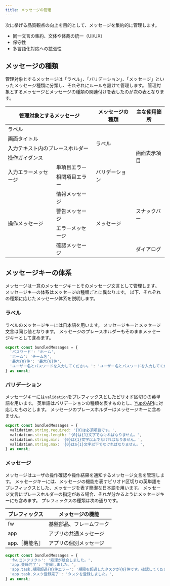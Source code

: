 ```yaml
---
title: メッセージの管理
---
```


次に挙げる品質観点の向上を目的として、メッセージを集約的に管理します。

- 同一文言の集約、文体や体裁の統一（UI/UX）
- 保守性
- 多言語化対応への拡張性

## メッセージの種類

管理対象とするメッセージは「ラベル」、「バリデーション」、「メッセージ」といったメッセージ種類に分類し、それぞれにルールを設けて管理します。
管理対象とするメッセージとメッセージの種類の関連付けを表したのが次の表となります。

<table>
  <thead>
    <th colspan="2">管理対象とするメッセージ</th>
    <th>メッセージの種類</th>
    <th>主な使用箇所</th>
  </thead>
  <tbody>
    <tr>
      <td colspan="2">ラベル</td>
      <td rowspan="4">ラベル</td>
      <td rowspan="6">画面表示項目</td>
    </tr>
    <tr>
      <td colspan="2">画面タイトル</td>
    </tr>
    <tr>
      <td colspan="2">入力テキスト内のプレースホルダー</td>
    </tr>
    <tr>
      <td colspan="2">操作ガイダンス</td>
    </tr>
    <tr>
      <td rowspan="2">入力エラーメッセージ</td>
      <td>単項目エラー</td>
      <td rowspan="2">バリデーション</td>
    </tr>
    <tr>
      <td>相関項目エラー</td>
    </tr>
    <tr>
      <td rowspan="4">操作メッセージ</td>
      <td>情報メッセージ</td>
      <td rowspan="4">メッセージ</td>
      <td rowspan="3">スナックバー</td>
    </tr>
    <tr>
      <td>警告メッセージ</td>
    </tr>
    <tr>
      <td>エラーメッセージ</td>
    </tr>
    <tr>
      <td>確認メッセージ</td>
      <td>ダイアログ</td>
    </tr>
  </tbody>
</table>

## メッセージキーの体系

メッセージは一意のメッセージキーとそのメッセージ文言として管理します。
メッセージキーの体系はメッセージの種類ごとに異なります。
以下、それぞれの種類に応じたメッセージ体系を説明します。

### ラベル

ラベルのメッセージキーには日本語を用います。
メッセージキーとメッセージ文言は同じ値となります。
メッセージのプレースホルダーもそのままメッセージキーとして含めます。

```typescript title="ラベル"
export const bundledMessages = {
  'パスワード': 'ホーム',
  'ホーム': 'チーム名',
  '最大{0}件': '最大{0}件',
  'ユーザー名とパスワードを入力してください。': 'ユーザー名とパスワードを入力してください。',
} as const;
```

### バリデーション

メッセージキーには`validation`をプレフィックスとしたピリオド区切りの英単語を用います。
英単語はバリデーションの種類を表すものとし、[YupのAPI](https://github.com/jquense/yup#api)に対応したものとします。
メッセージのプレースホルダーはメッセージキーに含めません。

```typescript title="バリデーション"
export const bundledMessages = {
  validation.string.required: '{0}は必須項目です。',
  validation.string.length: '{0}は{1}文字でなければなりません。',
  validation.string.min: '{0}は{1}文字以上でなければなりません。',
  validation.string.max: '{0}は${1}文字以下でなければなりません。',
} as const;
```

### メッセージ

メッセージはユーザの操作確認や操作結果を通知するメッセージ文言を管理します。
メッセージキーには、メッセージの機能を表すピリオド区切りの英単語をプレフィックスとした、メッセージを表す簡潔な日本語を用います。
メッセージ文言にプレースホルダーの指定がある場合、それが分かるようにメッセージキーにも含めます。
プレフィックスの種類は次の通りです。

|プレフィックス|メッセージの機能|
|--|--|
|fw|基盤部品、フレームワーク|
|app|アプリの共通メッセージ|
|app.［機能名］|アプリの個別メッセージ|

```typescript title="メッセージ"
export const bundledMessages = {
  'fw.コンフリクト': '処理が競合しました。',
  'app.登録完了': '登録しました。',
  'app.task.期限超過{0}件エラー': '期限を超過したタスクが{0}件です。確認してください。',
  'app.task.タスク登録完了': 'タスクを登録しました。',
} as const;
```
